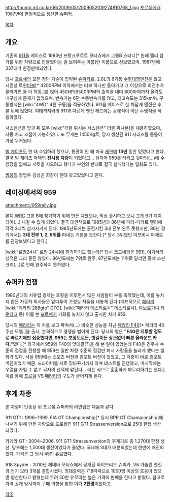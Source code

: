 http://thumb.mt.co.kr/06/2009/05/2009052019274810768_1.jpg
[[포르쉐]]에서 1987년에 한정적으로 생산한 [[슈퍼카]].

[[목차]]

== 개요 ==
기존의 [[911]]을 베이스로 1983년 프랑크푸르트 모터쇼에서 그룹B 스터디[* 원래 랠리 참가를 위한 차량으로 만들었다는 걸 보여주는 이름]란 이름으로 선보였으며, 1987년에 337대가 한정판매되었다.

당시 [[포르쉐]]의 모든 첨단 기술이 집약된 [[슈퍼카]]로, 2.8L의 6기통 [[수평대향엔진]]을 얹고 시퀀셜 트윈[[터보]][* 4200RPM 이하에서는 터보 하나만 돌아가고 그 이상으로 회전수가 올라가면 둘 다 작동.]를 얹어 450HP/6500RPM의 출력을 내며 600마력까지 올려도 내구성에 문제가 없었으며, 변속기는 6단 수동변속기를 얹고, 최고속도는 315km/h. 구동방식은 [wiki:"4WD" 4륜 구동]을 적용하였다. 911을 베이스로 한 차답게 엔진은 후륜 뒤에 얹혔다. 여태까지와의 911과 다르게 엔진 헤드에는 공랭식이 아닌 수냉식을 적용하였다.

서스펜션은 앞과 뒤 모두 [wiki:"더블 위시본 서스펜션" 더블 위시본]을 채용하였으며, 자동 차고 조절이 가능하였다. 또 무게는 1450Kg로, 당시 생산된 911 시리즈를 통틀어 가장 무거웠다.

[[빌 게이츠]]도 한 대 수입하려 했으나, 통관이 안 돼 미국 [[세관]]에 '''13년''' 동안 있었다고 한다. 결국 빌 게이츠 저택의 '''전시용 차량'''이 되었다고... 심지어 959를 타려고 뒷마당(...)에 수영장을 없에고 서킷을 지으려고 했다가 부인의 반대로 결국 실패했다는 일화도 있다.

[[쌍용]]의 창업주 김성곤 회장이 한대 갖고있었다고 한다.

== 레이싱에서의 959 ==
attachment:/959rally.jpg

본디 [[WRC]] 그룹 B에 참가하기 위해 만든 차였으나, 막상 출시하고 보니 그룹 B가 폐지되어(...) 나갈 수 없게 되었다. 결국 대안책으로 1985년과 86년에 파리-다카르 랠리에 각각 3대씩 참가시키게 된다. 1985년도에는 출전시킨 3대 전부 완주 못했지만, 86년 경기에서는 '''3대 전부 1, 2, 6위를''' 따내는 기염을 토한다.[* 당시 3위였던 미쯔비시 파제로를 관광보냈다고 한다.]

[wiki:"르망24시" 르망 24시]에 참가하기도 했는데[* 당시 코드네임은 961], 여기서의 성적은 그리 좋진 않았다. 86년도에는 7위로 완주, 87년도에는 11위로 달리던 중에 스핀크리(...)로 인해 완주하지 못하였다.

== 슈퍼카 전쟁 ==
1980년대의 서유럽 경제는 호황을 이루면서 많은 사람들이 부를 축적했는데, 이를 놓치지 않은 자동차 회사들은 앞다투어 고성능 차들을 내놓게 된다.(대표적으로 [[페라리]] [wiki:"페라리 288gto" GTO], [wiki:"페라리 테스타로사" 테스타로사], [[람보르기니 카운타크]] 등) 이를 본 [[포르쉐]]가 기회를 놓치지 않고 출시한 차가 959.

당시의 [[페라리]]는 이 차를 보고 빡쳐서(...) 비슷한 성능을 지닌 [[페라리 F40]][* 페라리 40주년 모델.]을 출시, 본격적으로 경쟁을 벌이게 된다. 당시의 평은 '''"F40은 지루할 정도로 빠르기에만 집중했다면, 959는 포장도로든, 빗길이든 상관없이 빠른 올라운드 카다."'''였다.[* 외국에서 959와 F40의 맞대결(?)을 해 본 일이 있었는데 F40은 경주차 수준의 점검을 진행할 때 959는 일반 차량 수준의 점검만 해서 사람들을 놀라게 했다는 일화가 있다. 사실 959에는 스포츠 버전과 컴포트 버전이 있었고, 그 차량이 바로 컴포트 버전이었기 때문. 드라이버를 서로 맞바꾸기까지 하며 테스트를 진행했고, 마지막에는 우열을 가릴 수 없고 각자의 선택에 맡긴다... 라는 식으로 훈훈하게 마무리하기는 했다.] 이를 통해 [[포르쉐]] VS [[페라리]]의 구도가 굳어지게 된다.

== 후계 차종 ==
본 차량이 단종된 뒤 포르쉐 슈퍼카의 라인업은 다음과 같다.

911 GT1 : 1996~1999. FIA GT Championship[* 당시 BPR GT Championship]에 나서기 위해 만든 차량으로 도로용인 911 GT1 Strassenversion으로 25대 한정 생산 되었다.

카레라 GT : 2004~2006. 911 GT1 Strassenversion의 후계기로 총 1,270대 한정 생산. 당초에는 1,500대 생산이었다가 줄었다. 국내에 3대가 배분되었는데 한번에 매진되었다. 가격은 그 당시 45만 유로였다.

918 Spyder : 2010년 제네바 모터쇼에서 공개된 하이브리드 슈퍼카. V8 가솔린 엔진과 전기 모터 3개를 결합시켰다. 최대출력은 718마력으로 1000명 이상의 호응이 있으면 양산한다고 밝혔는데 무려 50만 유로라는 높은 가격에 판매를 한다고 밝혔다. 참고로 가격 공개 당시까지 구매 의향을 밝힌 이가 '''2천명'''이었다고.

[[각주]]
